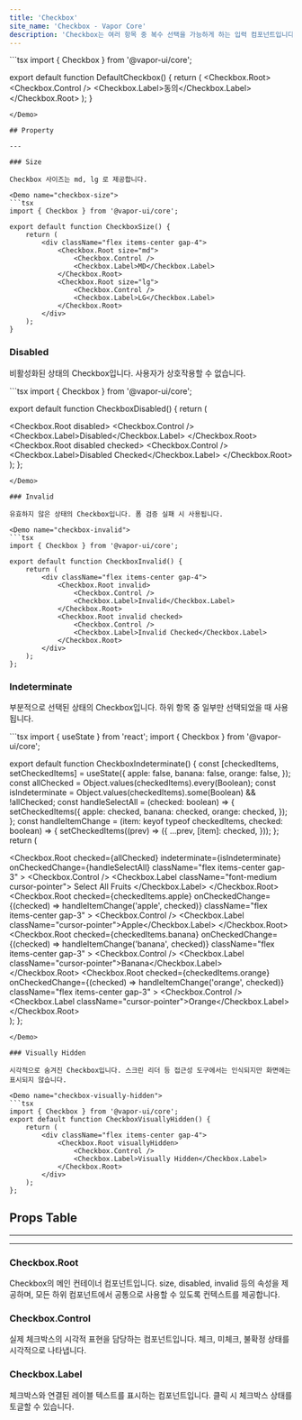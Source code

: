 ```yaml
---
title: 'Checkbox'
site_name: 'Checkbox - Vapor Core'
description: 'Checkbox는 여러 항목 중 복수 선택을 가능하게 하는 입력 컴포넌트입니다.'
---
```


<Demo name="default-checkbox">
```tsx
import { Checkbox } from '@vapor-ui/core';

export default function DefaultCheckbox() {
    return (
        <Checkbox.Root>
            <Checkbox.Control />
            <Checkbox.Label>동의</Checkbox.Label>
        </Checkbox.Root>
    );
}
```
</Demo>

## Property

---

### Size

Checkbox 사이즈는 md, lg 로 제공합니다.

<Demo name="checkbox-size">
```tsx
import { Checkbox } from '@vapor-ui/core';

export default function CheckboxSize() {
    return (
        <div className="flex items-center gap-4">
            <Checkbox.Root size="md">
                <Checkbox.Control />
                <Checkbox.Label>MD</Checkbox.Label>
            </Checkbox.Root>
            <Checkbox.Root size="lg">
                <Checkbox.Control />
                <Checkbox.Label>LG</Checkbox.Label>
            </Checkbox.Root>
        </div>
    );
}
```
</Demo>

### Disabled

비활성화된 상태의 Checkbox입니다. 사용자가 상호작용할 수 없습니다.

<Demo name="checkbox-disabled">
```tsx
import { Checkbox } from '@vapor-ui/core';

export default function CheckboxDisabled() {
    return (
        <div className="flex items-center gap-4">
            <Checkbox.Root disabled>
                <Checkbox.Control />
                <Checkbox.Label>Disabled</Checkbox.Label>
            </Checkbox.Root>
            <Checkbox.Root disabled checked>
                <Checkbox.Control />
                <Checkbox.Label>Disabled Checked</Checkbox.Label>
            </Checkbox.Root>
        </div>
    );
};
```
</Demo>

### Invalid

유효하지 않은 상태의 Checkbox입니다. 폼 검증 실패 시 사용됩니다.

<Demo name="checkbox-invalid">
```tsx
import { Checkbox } from '@vapor-ui/core';

export default function CheckboxInvalid() {
    return (
        <div className="flex items-center gap-4">
            <Checkbox.Root invalid>
                <Checkbox.Control />
                <Checkbox.Label>Invalid</Checkbox.Label>
            </Checkbox.Root>
            <Checkbox.Root invalid checked>
                <Checkbox.Control />
                <Checkbox.Label>Invalid Checked</Checkbox.Label>
            </Checkbox.Root>
        </div>
    );
};
```
</Demo>

### Indeterminate

부분적으로 선택된 상태의 Checkbox입니다. 하위 항목 중 일부만 선택되었을 때 사용됩니다.

<Demo name="checkbox-indeterminate">
```tsx
import { useState } from 'react';
import { Checkbox } from '@vapor-ui/core';

export default function CheckboxIndeterminate() {
    const [checkedItems, setCheckedItems] = useState({
        apple: false,
        banana: false,
        orange: false,
    });
    const allChecked = Object.values(checkedItems).every(Boolean);
    const isIndeterminate = Object.values(checkedItems).some(Boolean) && !allChecked;
    const handleSelectAll = (checked: boolean) => {
        setCheckedItems({
            apple: checked,
            banana: checked,
            orange: checked,
        });
    };
    const handleItemChange = (item: keyof typeof checkedItems, checked: boolean) => {
        setCheckedItems((prev) => ({
            ...prev,
            [item]: checked,
        }));
    };
    return (
        <div className="space-y-3">
            <Checkbox.Root
                checked={allChecked}
                indeterminate={isIndeterminate}
                onCheckedChange={handleSelectAll}
                className="flex items-center gap-3"
            >
                <Checkbox.Control />
                <Checkbox.Label className="font-medium cursor-pointer">
                    Select All Fruits
                </Checkbox.Label>
            </Checkbox.Root>
            <div className="ml-6 space-y-2">
                <Checkbox.Root
                    checked={checkedItems.apple}
                    onCheckedChange={(checked) => handleItemChange('apple', checked)}
                    className="flex items-center gap-3"
                >
                    <Checkbox.Control />
                    <Checkbox.Label className="cursor-pointer">Apple</Checkbox.Label>
                </Checkbox.Root>
                <Checkbox.Root
                    checked={checkedItems.banana}
                    onCheckedChange={(checked) => handleItemChange('banana', checked)}
                    className="flex items-center gap-3"
                >
                    <Checkbox.Control />
                    <Checkbox.Label className="cursor-pointer">Banana</Checkbox.Label>
                </Checkbox.Root>
                <Checkbox.Root
                    checked={checkedItems.orange}
                    onCheckedChange={(checked) => handleItemChange('orange', checked)}
                    className="flex items-center gap-3"
                >
                    <Checkbox.Control />
                    <Checkbox.Label className="cursor-pointer">Orange</Checkbox.Label>
                </Checkbox.Root>
            </div>
        </div>
    );
};
```
</Demo>

### Visually Hidden

시각적으로 숨겨진 Checkbox입니다. 스크린 리더 등 접근성 도구에서는 인식되지만 화면에는 표시되지 않습니다.

<Demo name="checkbox-visually-hidden">
```tsx
import { Checkbox } from '@vapor-ui/core';
export default function CheckboxVisuallyHidden() {
    return (
        <div className="flex items-center gap-4">
            <Checkbox.Root visuallyHidden>
                <Checkbox.Control />
                <Checkbox.Label>Visually Hidden</Checkbox.Label>
            </Checkbox.Root>
        </div>
    );
};
```

</Demo>

## Props Table

---

---

### Checkbox.Root

Checkbox의 메인 컨테이너 컴포넌트입니다. size, disabled, invalid 등의 속성을 제공하며, 모든 하위 컴포넌트에서 공통으로 사용할 수 있도록 컨텍스트를 제공합니다.

<ComponentPropsTable file="checkbox" section="props" />

### Checkbox.Control

실제 체크박스의 시각적 표현을 담당하는 컴포넌트입니다. 체크, 미체크, 불확정 상태를 시각적으로 나타냅니다.

<ComponentPropsTable file="checkbox" section="controlProps" />

### Checkbox.Label

체크박스와 연결된 레이블 텍스트를 표시하는 컴포넌트입니다. 클릭 시 체크박스 상태를 토글할 수 있습니다.

<ComponentPropsTable file="checkbox" section="labelProps" />
